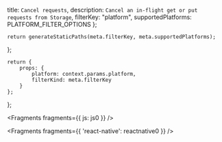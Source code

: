   title: `Cancel requests`,
  description: `Cancel an in-flight get or put requests from Storage`,
  filterKey: "platform",
  supportedPlatforms: PLATFORM_FILTER_OPTIONS
};
      


    return generateStaticPaths(meta.filterKey, meta.supportedPlatforms);
};

    return {
        props: {
            platform: context.params.platform,
            filterKind: meta.filterKey
        }
    };
};


<Fragments fragments={{ js: js0 }} />


<Fragments fragments={{ 'react-native': reactnative0 }} />

